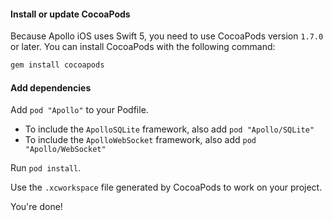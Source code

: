 <ExpansionPanel title="CocoaPods Installation">

<ExpansionPanelList>
<ExpansionPanelListItem>

#### Install or update CocoaPods

Because Apollo iOS uses Swift 5, you need to use CocoaPods version `1.7.0` or later. You can install CocoaPods with the following command:

 ```sh
 gem install cocoapods
 ```

</ExpansionPanelListItem>
<ExpansionPanelListItem>

#### Add dependencies

Add `pod "Apollo"` to your Podfile.

  - To include the `ApolloSQLite` framework, also add `pod "Apollo/SQLite"`
  - To include the `ApolloWebSocket` framework, also add `pod "Apollo/WebSocket"`

</ExpansionPanelListItem>
<ExpansionPanelListItem>

Run `pod install`.

</ExpansionPanelListItem>
<ExpansionPanelListItem>

Use the `.xcworkspace` file generated by CocoaPods to work on your project.

</ExpansionPanelListItem>
<ExpansionPanelListItem>

You're done!

</ExpansionPanelListItem>
</ExpansionPanelList>

</ExpansionPanel>
